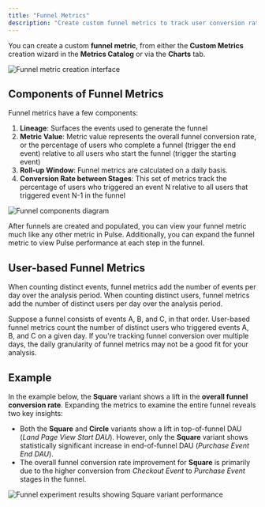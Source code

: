 ```yaml
---
title: "Funnel Metrics"
description: "Create custom funnel metrics to track user conversion rates through multi-step processes."
---
```



You can create a custom **funnel metric**, from either the **Custom Metrics** creation wizard in the **Metrics Catalog** or via the **Charts** tab. 

<Frame>
  <img src="https://user-images.githubusercontent.com/101903926/172472515-c94b264c-85a6-4b78-bf12-769585e4880d.png" alt="Funnel metric creation interface" />
</Frame>

## Components of Funnel Metrics
Funnel metrics have a few components:
1. **Lineage**: Surfaces the events used to generate the funnel 
2. **Metric Value**: Metric value represents the overall funnel conversion rate, or the percentage of users who complete a funnel (trigger the end event) relative to all users who start the funnel (trigger the starting event)
3. **Roll-up Window**: Funnel metrics are calculated on a daily basis. 
3. **Conversion Rate between Stages**: This set of metrics track the percentage of users who triggered an event N relative to all users that triggered event N-1 in the funnel


<Frame>
  <img src="https://user-images.githubusercontent.com/101903926/172446711-5511e394-b353-4d38-97f1-1b681b67042b.png" alt="Funnel components diagram" />
</Frame>

After funnels are created and populated, you can view your funnel metric much like any other metric in Pulse. Additionally, you can expand the funnel metric to view Pulse performance at each step in the funnel. 

## User-based Funnel Metrics

When counting distinct events, funnel metrics add the number of events per day over the analysis period. When counting distinct users, funnel metrics add the number of distinct users per day over the analysis period. 

Suppose a funnel consists of events A, B, and C, in that order. User-based funnel metrics count the number of distinct users who triggered events A, B, and C on a given day. If you're tracking funnel conversion over multiple days, the daily granularity of funnel metrics may not be a good fit for your analysis.

## Example
In the example below, the **Square** variant shows a lift in the **overall funnel conversion rate**. Expanding the metrics to examine the entire funnel reveals two key insights:
* Both the **Square** and **Circle** variants show a lift in top-of-funnel DAU (_Land Page View Start DAU_). However, only the **Square** variant shows statistically significant increase in end-of-funnel DAU (_Purchase Event End DAU_).
* The overall funnel conversion rate improvement for **Square** is primarily due to the higher conversion from _Checkout Event_ to _Purchase Event_ stages in the funnel.  

<Frame>
  <img src="https://user-images.githubusercontent.com/90343952/148440643-8e8a24bd-934d-4100-a15a-abcbcc4bb11c.png" alt="Funnel experiment results showing Square variant performance" />
</Frame>




